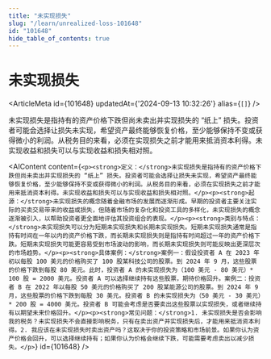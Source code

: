 ```yaml
---
title: "未实现损失"
slug: "/learn/unrealized-loss-101648"
id: "101648"
hide_table_of_contents: true
---
```



# 未实现损失

<ArticleMeta id={101648} updatedAt={'2024-09-13 10:32:26'} alias={`[]`} />
<div className='border-solid border-b border-t-0 my-4 border-[var(--ifm-color-gray-300)]' />

未实现损失是指持有的资产价格下跌但尚未卖出并实现损失的 “纸上” 损失。投资者可能会选择让损失未实现，希望资产最终能够恢复价格，至少能够保持不变或获得微小的利润。从税务目的来看，必须在实现损失之前才能用来抵消资本利得。未实现收益和损失可以与实现收益和损失相对照。

<AIContent content={`<p><strong>定义：</strong>未实现损失是指持有的资产价格下跌但尚未卖出并实现损失的 “纸上” 损失。投资者可能会选择让损失未实现，希望资产最终能够恢复价格，至少能够保持不变或获得微小的利润。从税务目的来看，必须在实现损失之前才能用来抵消资本利得。未实现收益和损失可以与实现收益和损失相对照。</p><p><strong>起源：</strong>未实现损失的概念随着金融市场的发展而逐渐形成。早期的投资者主要关注实际的买卖交易带来的收益或损失，但随着市场的复杂化和投资工具的多样化，未实现损失的概念逐渐被引入，以帮助投资者更全面地评估其投资组合的表现。</p><p><strong>类别与特点：</strong>未实现损失可以分为短期未实现损失和长期未实现损失。短期未实现损失通常是指持有时间在一年以内的资产价格下跌，而长期未实现损失则是指持有时间超过一年的资产价格下跌。短期未实现损失可能更容易受到市场波动的影响，而长期未实现损失则可能反映出更深层次的市场趋势。</p><p><strong>具体案例：</strong>案例一：假设投资者 A 在 2023 年初以每股 100 美元的价格购买了 100 股某科技公司的股票。到 2024 年 9 月，这些股票的价格下跌到每股 80 美元。此时，投资者 A 的未实现损失为（100 美元 - 80 美元）* 100 股 = 2000 美元。投资者 A 可以选择继续持有这些股票，期待价格回升。案例二：投资者 B 在 2022 年以每股 50 美元的价格购买了 200 股某能源公司的股票。到 2024 年 9 月，这些股票的价格下跌到每股 30 美元。投资者 B 的未实现损失为（50 美元 - 30 美元）* 200 股 = 4000 美元。投资者 B 可能会考虑是否要卖出这些股票以实现损失，或者继续持有以期望未来价格回升。</p><p><strong>常见问题：</strong>1. 未实现损失是否会影响我的税务？未实现损失不会直接影响税务，只有在卖出资产并实现损失后，才能用来抵消资本利得。2. 我应该在未实现损失时卖出资产吗？这取决于你的投资策略和市场前景。如果你认为资产价格会回升，可以选择继续持有；如果你认为价格会继续下跌，可能需要考虑卖出以减少损失。</p>`} id={101648} />
